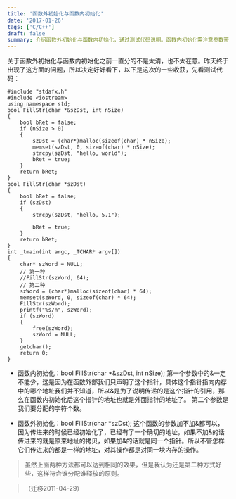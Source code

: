 ```yaml
---
title: '函数外初始化与函数内初始化'
date: '2017-01-26'
tags: ['C/C++']
draft: false
summary: 介绍函数外初始化与函数内初始化，通过测试代码说明。函数内初始化需注意参数带&，为传递指针引用；函数外初始化参数带&或不带&均可，传进来是同一地址。认为第二种方式符合分配释放原则。 
---
```


关于函数外初始化与函数内初始化之前一直分的不是太清，也不太在意。昨天终于出现了这方面的问题，所以决定好好看下，以下是这次的一些收获，先看测试代码：
```
#include "stdafx.h"
#include <iostream>
using namespace std;
bool FillStr(char *&szDst, int nSize)
{
	bool bRet = false;
	if (nSize > 0)
	{
		szDst = (char*)malloc(sizeof(char) * nSize);
		memset(szDst, 0, sizeof(char) * nSize);
		strcpy(szDst, "hello, world");
		bRet = true;
	}
	return bRet;
}
bool FillStr(char *szDst)
{
	bool bRet = false;
	if (szDst)
	{
		strcpy(szDst, "hello, 5.1");
		
		bRet = true;
	}
	return bRet;
}
int _tmain(int argc, _TCHAR* argv[])
{
	char* szWord = NULL;
	// 第一种
	//FillStr(szWord, 64);
	// 第二种
	szWord = (char*)malloc(sizeof(char) * 64);
	memset(szWord, 0, sizeof(char) * 64);
	FillStr(szWord);
	printf("%s/n", szWord);
	if (szWord)
	{
		free(szWord);
		szWord = NULL;
	}
	getchar();
	return 0;
}
```

* 函数内初始化：bool FillStr(char *&szDst, int nSize);
第一个参数中的&一定不能少，这是因为在函数外部我们只声明了这个指针，具体这个指针指向内存中的哪个地址我们并不知道，所以&是为了说明传递的是这个指针的引用，那么在函数内初始化后这个指针的地址也就是外面指针的地址了。
第二个参数是我们要分配的字符个数。

* 函数外初始化：bool FillStr(char *szDst);
这个函数的参数加不加&都可以，因为传进来的时候已经初始化了，已经有了一个确切的地址，如果不加&的话传进来的就是原来地址的拷贝，如果加&的话就是同一个指针。所以不管怎样它们传进来的都是一样的地址，对其操作都是对同一块内存的操作。

> 虽然上面两种方法都可以达到相同的效果，但是我认为还是第二种方式好些，这样符合谁分配谁释放的原则。

> （迁移2011-04-29）